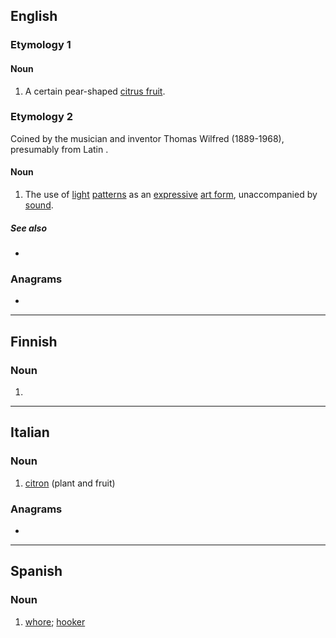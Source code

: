 {{also|Lumia}}
==English==

===Etymology 1===

====Noun====
{{en-noun}}
{{wikipedia|Lumia (citrus)}}

# A certain pear-shaped [[citrus fruit]].
#: {{synonyms|en|French lime|pear lemon|sweet lemon}}

===Etymology 2===
Coined by the musician and inventor Thomas Wilfred (1889-1968), presumably from Latin {{m|la|lumen||light}}.

====Noun====
{{en-noun|-}}

# {{lb|en|arts}} The use of [[light]] [[pattern]]s as an [[expressive]] [[art form]], unaccompanied by [[sound]].

=====See also=====
* {{l|en|clavilux}}

===Anagrams===
* {{anagrams|en|a=ailmu|Umali|aumil|miaul|mulai}}

----

==Finnish==

===Noun===
{{head|fi|noun form}}

# {{fi-form of|case=partitive|pl=plural|lumi}}

----

==Italian==

===Noun===
{{it-noun|f}}

# [[citron]] (plant and fruit)

===Anagrams===
* {{anagrams|it|a=ailmu|lumai}}

{{C|it|Citrus subfamily plants|Fruits}}

----

==Spanish==

===Noun===
{{es-noun|f}}

# [[whore]]; [[hooker]]